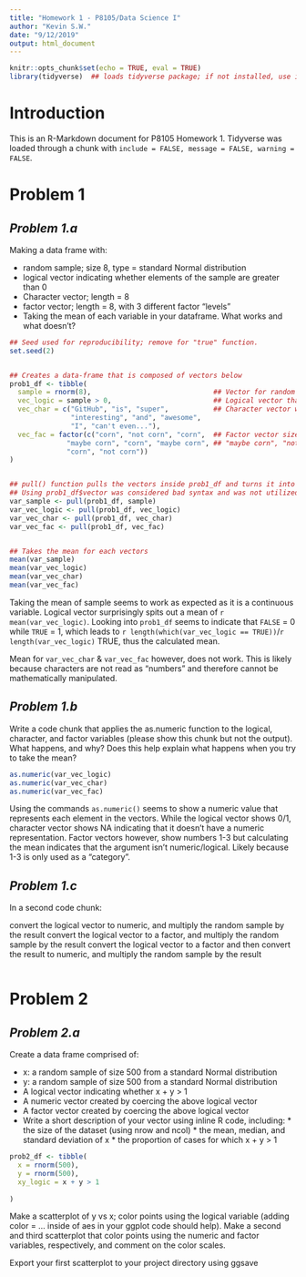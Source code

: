 ```yaml
---
title: "Homework 1 - P8105/Data Science I"
author: "Kevin S.W."
date: "9/12/2019"
output: html_document
---
```


```r

knitr::opts_chunk$set(echo = TRUE, eval = TRUE)
library(tidyverse)  ## loads tidyverse package; if not installed, use install(tidyverse) prior

```

# **Introduction**
This is an R-Markdown document for P8105 Homework 1. Tidyverse was loaded through a chunk with `include = FALSE, message = FALSE, warning = FALSE`. 

# Problem 1
## *Problem 1.a*
Making a data frame with:

* random sample; size 8, type = standard Normal distribution
* logical vector indicating whether elements of the sample are greater than 0
* Character vector; length = 8
* factor vector; length = 8, with 3 different factor “levels”
* Taking the mean of each variable in your dataframe. What works and what doesn’t?

```r

## Seed used for reproducibility; remove for "true" function.
set.seed(2)


## Creates a data-frame that is composed of vectors below
prob1_df <- tibble(
  sample = rnorm(8),                              ## Vector for random normal-distributed sample of size 8
  vec_logic = sample > 0,                         ## Logical vector that evaluates if elements in sample > 0
  vec_char = c("GitHub", "is", "super",           ## Character vector with 8 variables ("length == 8")
               "interesting", "and", "awesome", 
               "I", "can't even..."),
  vec_fac = factor(c("corn", "not corn", "corn",  ## Factor vector size 8 with 3 levels: "corn", 
              "maybe corn", "corn", "maybe corn", ## "maybe corn", "not corn"
              "corn", "not corn"))
)


## pull() function pulls the vectors inside prob1_df and turns it into usable variables outside the df
## Using prob1_df$vector was considered bad syntax and was not utilized
var_sample <- pull(prob1_df, sample)
var_vec_logic <- pull(prob1_df, vec_logic)
var_vec_char <- pull(prob1_df, vec_char)
var_vec_fac <- pull(prob1_df, vec_fac)


## Takes the mean for each vectors
mean(var_sample)
mean(var_vec_logic)
mean(var_vec_char)
mean(var_vec_fac)

```

Taking the mean of sample seems to work as expected as it is a continuous variable. Logical vector surprisingly spits out a mean of `r mean(var_vec_logic)`. Looking into `prob1_df` seems to indicate that `FALSE` = 0 while `TRUE` = 1, which leads to `r length(which(var_vec_logic == TRUE))`/`r length(var_vec_logic)` TRUE, thus the calculated mean.

Mean for `var_vec_char` & `var_vec_fac` however, does not work. This is likely because characters are not read as "numbers" and therefore cannot be mathematically manipulated. 

## *Problem 1.b*
Write a code chunk that applies the as.numeric function to the logical, character, and factor variables (please show this chunk but not the output). What happens, and why? Does this help explain what happens when you try to take the mean?

```r

as.numeric(var_vec_logic)
as.numeric(var_vec_char)
as.numeric(var_vec_fac)

```

Using the commands `as.numeric()` seems to show a numeric value that represents each element in the vectors. While the logical vector shows 0/1, character vector shows NA indicating that it doesn't have a numeric representation. Factor vectors however, show numbers 1-3 but calculating the mean indicates that the argument isn't numeric/logical. Likely because 1-3 is only used as a "category". 

## *Problem 1.c*
In a second code chunk:

convert the logical vector to numeric, and multiply the random sample by the result
convert the logical vector to a factor, and multiply the random sample by the result
convert the logical vector to a factor and then convert the result to numeric, and multiply the random sample by the result

```r

```

# Problem 2
## *Problem 2.a*

Create a data frame comprised of:

* x: a random sample of size 500 from a standard Normal distribution
* y: a random sample of size 500 from a standard Normal distribution
* A logical vector indicating whether x + y > 1
* A numeric vector created by coercing the above logical vector
* A factor vector created by coercing the above logical vector
* Write a short description of your vector using inline R code, including: * the size of the dataset (using nrow and ncol) * the mean, median, and standard deviation of x * the proportion of cases for which x + y > 1

```r

prob2_df <- tibble(
  x = rnorm(500),
  y = rnorm(500),
  xy_logic = x + y > 1
  
)

```

Make a scatterplot of y vs x; color points using the logical variable (adding color = ... inside of aes in your ggplot code should help). Make a second and third scatterplot that color points using the numeric and factor variables, respectively, and comment on the color scales.

Export your first scatterplot to your project directory using ggsave